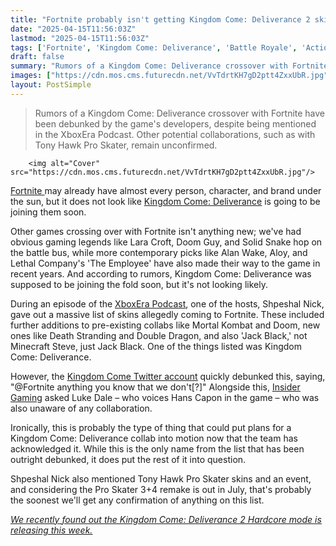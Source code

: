 ```yaml
---
title: "Fortnite probably isn't getting Kingdom Come: Deliverance 2 skins anytime soon, despite rumors, as Warhorse asks Epic if there's 'anything you know that we don't'"
date: "2025-04-15T11:56:03Z"
lastmod: "2025-04-15T11:56:03Z"
tags: ['Fortnite', 'Kingdom Come: Deliverance', 'Battle Royale', 'Action RPG', 'Crossover', 'Collaboration', 'Rumors', 'XboxEra Podcast']
draft: false
summary: "Rumors of a Kingdom Come: Deliverance crossover with Fortnite have been debunked by the game's developers, despite being mentioned in the XboxEra Podcast.  Other potential collaborations, such as with Tony Hawk Pro Skater, remain unconfirmed."
images: ["https://cdn.mos.cms.futurecdn.net/VvTdrtKH7gD2ptt4ZxxUbR.jpg"]
layout: PostSimple
---
```

> Rumors of a Kingdom Come: Deliverance crossover with Fortnite have been debunked by the game's developers, despite being mentioned in the XboxEra Podcast.  Other potential collaborations, such as with Tony Hawk Pro Skater, remain unconfirmed.


        <img alt="Cover" src="https://cdn.mos.cms.futurecdn.net/VvTdrtKH7gD2ptt4ZxxUbR.jpg"/>
        
[<u>Fortnite </u>](https://www.gamesradar.com/fortnite/)may already have almost every person, character, and brand under the sun, but it does not look like [<u>Kingdom Come: Deliverance</u>](https://www.gamesradar.com/kingdom-come-deliverance-2/) is going to be joining them soon.

Other games crossing over with Fortnite isn't anything new; we've had obvious gaming legends like Lara Croft, Doom Guy, and Solid Snake hop on the battle bus, while more contemporary picks like Alan Wake, Aloy, and Lethal Company's 'The Employee' have also made their way to the game in recent years. And according to rumors, Kingdom Come: Deliverance was supposed to be joining the fold soon, but it's not looking likely.

During an episode of the [<u>XboxEra Podcast</u>](https://www.youtube.com/live/fnJBa4Q0JSw?si=RDFfMuQKB_7q-L5b&t=9833), one of the hosts, Shpeshal Nick, gave out a massive list of skins allegedly coming to Fortnite. These included further additions to pre-existing collabs like Mortal Kombat and Doom, new ones like Death Stranding and Double Dragon, and also 'Jack Black,' not Minecraft Steve, just Jack Black. One of the things listed was Kingdom Come: Deliverance.

However, the [<u>Kingdom Come Twitter account</u>](https://x.com/KingdomComeRPG/status/1911748161485386135?ref_src=twsrc%5Etfw%7Ctwcamp%5Etweetembed%7Ctwterm%5E1911748161485386135%7Ctwgr%5E494a6e856aa0fb75099c3dca8b0ab433d2fd0c9d%7Ctwcon%5Es1_&ref_url=https%3A%2F%2Fwww.thegamer.com%2Ffortnite-kingdom-come-deliverance-2-kcd2-rumors-collaboration%2F) quickly debunked this, saying, "@Fortnite anything you know that we don't[?]" Alongside this, [<u>Insider Gaming</u>](https://insider-gaming.com/kingdom-come-2-characters-not-coming-to-fortnite/) asked Luke Dale – who voices Hans Capon in the game – who was also unaware of any collaboration.

Ironically, this is probably the type of thing that could put plans for a Kingdom Come: Deliverance collab into motion now that the team has acknowledged it. While this is the only name from the list that has been outright debunked, it does put the rest of it into question.

Shpeshal Nick also mentioned Tony Hawk Pro Skater skins and an event, and considering the Pro Skater 3+4 remake is out in July, that's probably the soonest we'll get any confirmation of anything on this list.

[<u><em>We recently found out the Kingdom Come: Deliverance 2 Hardcore mode is releasing this week. </em></u>](https://www.gamesradar.com/games/action-rpg/kingdom-come-deliverance-2-hardcore-mode/)
        